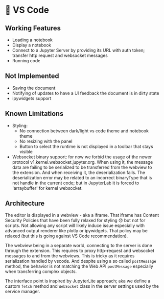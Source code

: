 # 🚧 VS Code

## Working Features

- Loading a notebook
- Display a notebook
- Connect to a Jupyter Server by providing its URL with auth token; transfer http request and websocket messages
- Running code

## Not Implemented

- Saving the document
- Notifying of updates to have a UI feedback the document is in dirty state
- ipywidgets support

## Known Limitations

- Styling:
  - No connection between dark/light vs code theme and notebook theme
  - No resizing with the panel
  - Button to select the runtime is not displayed in a toolbar that stays visible
- Websocket binary support: for now we forbid the usage of the newer protocol v1.kernel.websocket.jupyter.org. When using it, the message data are failing to be serialized to be transferred from the webview to the extension. And when receiving it, the deserialization fails. The deserialization error may be related to an incorrect binaryType that is not handle in the current code; but in JupyterLab it is forced to 'arraybuffer' for kernel websocket.

## Architecture

The editor is displayed in a webview - aka a iframe. That iframe has Content Security Policies that have been fully relaxed for styling :disappointed: but not for scripts. Not allowing any script will likely induce issue especially with advanced output renderer like plotly or ipywidgets. That policy may be relaxed (but this is going against VS Code recommendation).

The webview being in a separate world, connecting to the server is done through the extension. This requires to proxy http-request and websocket messages to and from the webviews. This is tricky as it requires serialization handled by vscode. And despite using a so called `postMessage` method, the behavior is not matching the Web API `postMessage` especially when transferring complex objects.

The interface point is inspired by JupyterLite approach; aka we define a custom `fetch` method and `WebSocket` class in the server settings used by the service manager.
